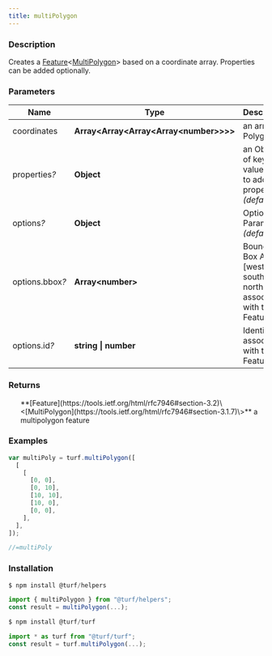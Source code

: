 ```yaml
---
title: multiPolygon
---
```



### Description

Creates a [Feature](https://tools.ietf.org/html/rfc7946#section-3.2)\<[MultiPolygon](https://tools.ietf.org/html/rfc7946#section-3.1.7)\> based on a
coordinate array. Properties can be added optionally.

### Parameters

| Name                 | Type                                           | Description                                                               |
| -------------------- | ---------------------------------------------- | ------------------------------------------------------------------------- |
| coordinates          | **Array\<Array\<Array\<Array\<number\>\>\>\>** | an array of Polygons                                                      |
| properties<i>?</i>   | **Object**                                     | an Object of key-value pairs to add as properties _(default \{\})_        |
| options<i>?</i>      | **Object**                                     | Optional Parameters _(default \{\})_                                      |
| options.bbox<i>?</i> | **Array\<number\>**                            | Bounding Box Array [west, south, east, north] associated with the Feature |
| options.id<i>?</i>   | **string \| number**                           | Identifier associated with the Feature                                    |

### Returns

<ul>
  **[Feature](https://tools.ietf.org/html/rfc7946#section-3.2)\<[MultiPolygon](https://tools.ietf.org/html/rfc7946#section-3.1.7)\>** a multipolygon feature

</ul>

### Examples

```javascript
var multiPoly = turf.multiPolygon([
  [
    [
      [0, 0],
      [0, 10],
      [10, 10],
      [10, 0],
      [0, 0],
    ],
  ],
]);

//=multiPoly
```

### Installation

```javascript
$ npm install @turf/helpers

import { multiPolygon } from "@turf/helpers";
const result = multiPolygon(...);
```

```javascript
$ npm install @turf/turf

import * as turf from "@turf/turf";
const result = turf.multiPolygon(...);
```

